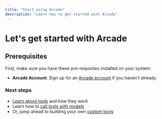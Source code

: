 ```yaml
---
title: "Start using Arcade"
description: "Learn how to get started with Arcade"
---
```



# Let's get started with Arcade

<GettingStarted />

## Prerequisites

First, make sure you have these pre-requisites installed on your system:

- **Arcade Account**: Sign up for an [Arcade account](https://api.arcade.dev/signup) if you haven't already.

<Prerequisites />

### Next steps

- [Learn about tools](use-tools/tools-overview) and how they work
- Learn how to [call tools with models](use-tools/call-tools-with-models)
- Or, jump ahead to building your own [custom tools](build-tools/create-a-toolkit)
